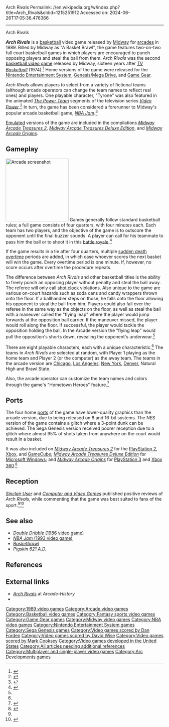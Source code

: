 Arch Rivals
Permalink: //en.wikipedia.org/w/index.php?title=Arch_Rivals&oldid=1215251912
Accessed on: 2024-06-26T17:05:36.476366



------
Arch Rivals
{{Short description|1989 video game}}
{{other uses of|arch rival|Rival (disambiguation)}}
{{more citations needed|date=June 2012}}
{{Infobox video game
|title = Arch Rivals
|image = Archrival box.jpg
|caption = NES cover art
|developer = [[Midway Games|Midway]]<br>[[Rare (company)|Rare]] (NES)<br>[[Arc Developments]] (Game Gear, Genesis)
|publisher = Midway <br> [[Acclaim Entertainment]]{{efn|Released under the [[Flying Edge]] brand name on Sega systems.}}
|designer = Jeff Nauman and [[Brian Colin]]
|programmer = Jeff Nauman
|artist = [[Brian Colin]]
|composer = [[Dan Forden]]<br>[[David Wise (composer)|David Wise]] (NES)<br>[[Mark Cooksey]] (Game Gear, Genesis)
|release = '''1989:''' Arcade<br>'''1990:''' NES<br>'''1992:''' Mega Drive, Game Gear<br>'''May 19, 1992:''' Genesis<ref>{{Cite web |date=2016-06-10 |title=Press release: 1992-05-19: ACCLAIM BEGINS SHIPMENT OF SEGA SOFTWARE |url=https://segaretro.org/Press_release:_1992-05-19:_ACCLAIM_BEGINS_SHIPMENT_OF_SEGA_SOFTWARE |access-date=2023-05-06 |website=Sega Retro |language=en}}</ref>
|genre = [[Sports video game|Sports]] ([[List of basketball video games|basketball]])
|modes = [[Single-player video game|Single-player]], [[Multiplayer video game|multiplayer]]
|arcade system = 
|platforms = [[Arcade video game|Arcade]], [[Nintendo Entertainment System|NES]], [[Sega Mega Drive|Mega Drive/Genesis]], [[Game Gear]]
}}

'''''Arch Rivals''''' is a [[basketball]] video game released by [[Midway Games|Midway]] for [[arcade video game|arcades]] in 1989. Billed by Midway as "A Basket Brawl", the game features two-on-two full court basketball games in which players are encouraged to punch opposing players and steal the ball from them. ''Arch Rivals'' was the second [[List of basketball video games|basketball video game]] released by Midway, sixteen years after ''[[TV Basketball]]'' (1974).<ref name="Ali">{{cite book |last1=Ali |first1=Reyan |title=NBA Jam |date=22 October 2019 |publisher=[[Boss Fight Books]] |isbn=978-1-940535-20-3 |pages=18–9, 34–5 |url=https://books.google.com/books?id=9zC-DwAAQBAJ&pg=PA18}}</ref> Home versions of the game were released for the [[Nintendo Entertainment System]], [[Sega Genesis|Genesis/Mega Drive]], and [[Game Gear]].

''Arch Rivals'' allows players to select from a variety of fictional teams (although arcade operators can change the team names to reflect real ones) and players. One playable character, "Tyrone" was also featured in the animated ''[[The Power Team (TV series)|The Power Team]]'' segments of the television series ''[[Video Power]]''.<ref name=SS>{{cite news|title=NEW VIDEO SHOW BLENDS LIVE ACTION AND ANIMATED CAST|publisher=Sun Sentinel - Fort Lauderdale|date=June 17, 1990}}</ref> In turn, the game has been considered a forerunner to Midway's popular arcade basketball game, ''[[NBA Jam (1993 video game)|NBA Jam]]''.<ref name=AllGame>{{cite web|title=Arch Rivals - Review|url=http://www.allgame.com/game.php?id=9514&tab=review|last=Weiss|first=Brett Alan|accessdate=June 25, 2012|publisher=All Game}}</ref>

[[Emulator|Emulated]] versions of the game are included in the compilations ''[[Midway Arcade Treasures 2]]'', ''[[Midway Arcade Treasures Deluxe Edition]]'', and ''[[Midway Arcade Origins]]''.

==Gameplay==
[[Image:ArchRivalsScreen.png|thumb|200px|left|Arcade screenshot]]
Games generally follow standard basketball rules; a full game consists of four quarters, with four minutes each. Each team has two players, and the objective of the game is to outscore the opponent until the final buzzer sounds. A player can call for his teammate to pass him the ball or to shoot it in this [[battle royal]]e.<ref name=KLOV>{{cite web|title=Arch Rivals|url=http://www.arcade-museum.com/game_detail.php?game_id=6905|accessdate=January 18, 2013|publisher=Killer List of Video Games}}</ref>

If the game results in a tie after four quarters, multiple [[sudden death (sport)|sudden death]] [[overtime (sports)|overtime]] periods are added, in which case whoever scores the next basket will win the game. Every overtime period is one minute. If, however, no score occurs after overtime the procedure repeats.

The difference between ''Arch Rivals'' and other basketball titles is the ability to freely punch an opposing player without penalty and steal the ball away. The referee will only call [[shot clock]] violations. Also unique to the game are various on-court hazards such as soda cans and candy wrappers thrown onto the floor. If a ballhandler steps on those, he falls onto the floor allowing his opponent to steal the ball from him. Players could also fall over the referee in the same way as the objects on the floor, as well as steal the ball with a maneuver called the "flying leap" where the player would jump forwards at the opposition ball carrier. If the maneuver missed, the player would roll along the floor. If successful, the player would tackle the opposition holding the ball. In the Arcade version the "flying leap" would pull the opposition's shorts down, revealing the opponent's underwear.<ref name=KLOV />

There are eight playable characters, each with a unique characteristic.<ref name=KLOV /> The teams in ''Arch Rivals'' are selected at random, with Player 1 playing as the home team and Player 2 (or the computer) as the away team. The teams in the arcade version are [[Chicago, Illinois|Chicago]], [[Los Angeles, California|Los Angeles]], [[New York, New York|New York]], [[Denver, Colorado|Denver]], Natural High and Brawl State.

Also, the arcade operator can customize the team names and colors through the game's "Hometown Heroes" feature.<ref name=SU>{{cite magazine|title=Arch Rivals - Bally/Midway|magazine=Sinclair User|date=November 1989|pages=75}}</ref>

==Ports==
The four home [[porting|ports]] of the game have lower-quality graphics than the arcade version, due to being released on 8 and 16-bit systems. The NES version of the game contains a glitch where a 3-point dunk can be achieved. The Sega Genesis version received poorer reception due to a glitch where almost 95% of shots taken from anywhere on the court would result in a basket.

It was also included on ''[[Midway Arcade Treasures 2]]'' for the [[PlayStation 2]], [[Xbox (console)|Xbox]], and [[GameCube]];  ''[[Midway Arcade Treasures Deluxe Edition]]'' for [[Microsoft Windows]]; and ''[[Midway Arcade Origins]]'' for [[PlayStation 3]] and [[Xbox 360]].<ref>{{Cite web|url=http://www.ign.com/articles/2012/11/14/midway-arcade-origins-review|title = Midway Arcade Origins Review - IGN|date=14 November 2012}}</ref>

==Reception==
''[[Sinclair User]]'' and ''[[Computer and Video Games]]'' published positive reviews of ''Arch Rivals'', while commenting that the game was best suited to fans of the sport.<ref name=SU /><ref name=CVG>{{cite magazine|title=Archrivals|magazine=Computer and Video Games|date=October 1989|page=111}}</ref>

==See also==
* [[Double Dribble (video game)|''Double Dribble'' (1986 video game)]]
* [[NBA Jam (1993 video game)|''NBA Jam'' (1993 video game)]]
* ''[[Basketbrawl]]''
* ''[[Pigskin 621 A.D.]]''

== References ==
{{Reflist}}

{{notelist}}

==External links==
* [http://www.arcade-history.com/index.php?page=detail&id=98 ''Arch Rivals''] at ''Arcade-History''
* {{MobyGames|id=/arch-rivals}}

{{Midway sports games}}
{{Rare}}

[[Category:1989 video games]]
[[Category:Arcade video games]]
[[Category:Basketball video games]]
[[Category:Fantasy sports video games]]
[[Category:Game Gear games]]
[[Category:Midway video games]]
[[Category:NBA video games]]
[[Category:Nintendo Entertainment System games]]
[[Category:Sega Genesis games]]
[[Category:Video games scored by Dan Forden]]
[[Category:Video games scored by David Wise]]
[[Category:Video games scored by Mark Cooksey]]
[[Category:Video games developed in the United States]]
[[Category:All articles needing additional references]]
[[Category:Multiplayer and single-player video games]]
[[Category:Arc Developments games]]